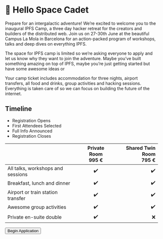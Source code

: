 


# 👋 Hello Space Cadet

<div className="mw7">

Prepare for an intergalactic adventure! We’re excited to welcome you to the inaugural IPFS Camp, a three day hacker retreat for the creators and builders of the distributed web. Join us on 27-30th June at the beautiful Campus La Mola in Barcelona for an action-packed program of workshops, talks and deep dives on everything IPFS.

The space for IPFS camp is limited so we’re asking everyone to apply and let us know why they want to join the adventure. Maybe you’ve built something amazing on top of IPFS, maybe you’re just getting started but have some awesome ideas or

Your camp ticket includes accommodation for three nights, airport transfers, all food and drinks, group activities and hacking sessions. Everything is taken care of so we can focus on building the future of the internet.

## Timeline

- Registration Opens
- First Attendees Selected
- Full Info Announced
- Registration Closes

</div>

<div className="features">

|                                   | Private Room <br/><span className="primary3 f3">995 €</span> | Shared Twin Room <br/><span className="primary3 f3">795 €</span> |
| --------------------------------- | :----------------------------------------------------------: | ---------------------------------------------------------------: |
| All talks, workshops and sessions |                              ✔️                              |                                                               ✔️ |
| Breakfast, lunch and dinner       |                              ✔️                              |                                                               ✔️ |
| Airport or train station transfer |                              ✔️                              |                                                               ✔️ |
| Awesome group activities          |                              ✔️                              |                                                               ✔️ |
| Private en-suite double           |                              ✔️                              |                                                               ❌ |

<p className="pv4 dib">
  <Button
    size="large"
    href="https://goo.gl/forms/GmzwgMzfR0RUpfs13"
    target="_blank"
  >
    Begin Application
  </Button>
</p>

</div>
